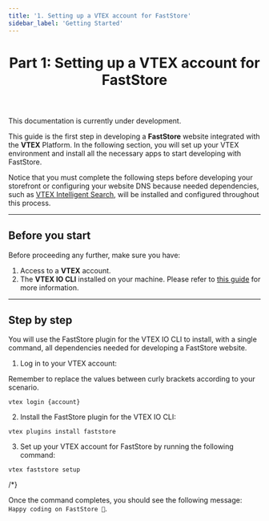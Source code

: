 ```yaml
---
title: '1. Setting up a VTEX account for FastStore'
sidebar_label: 'Getting Started'
---
```



<header>

# Part 1: Setting up a VTEX account for FastStore

</header>

<Callout type="warning" emoji="⚠️">
This documentation is currently under development.
</Callout>


This guide is the first step in developing a **FastStore** website integrated with the **VTEX** Platform. In the following section, you will set up your VTEX environment and install all the necessary apps to start developing with FastStore.

Notice that you must complete the following steps before developing your storefront or configuring your website DNS because needed dependencies, such as [VTEX Intelligent Search](https://help.vtex.com/tracks/vtex-intelligent-search), will be installed and configured throughout this process.

---

## Before you start

Before proceeding any further, make sure you have:

1. Access to a **VTEX** account.
2. The **VTEX IO CLI** installed on your machine. Please refer to [this guide](https://developers.vtex.com/vtex-developer-docs/docs/vtex-io-documentation-vtex-io-cli-installation-and-command-reference) for more information.

---

## Step by step

You will use the FastStore plugin for the VTEX IO CLI to install, with a single command, all dependencies needed for developing a FastStore website.

1. Log in to your VTEX account:

<Callout type="info" emoji="ℹ️">
   Remember to replace the values between curly brackets according to your scenario.
</Callout>

```
vtex login {account}
```

2. Install the FastStore plugin for the VTEX IO CLI:

```
vtex plugins install faststore
```

3. Set up your VTEX account for FastStore by running the following command:
```
vtex faststore setup
```
/*}

Once the command completes, you should see the following message: `Happy coding on FastStore 🎉`.
